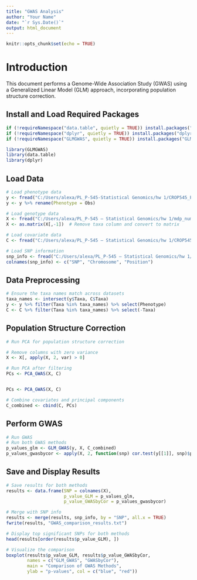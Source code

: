 ```yaml
---
title: "GWAS Analysis"
author: "Your Name"
date: "`r Sys.Date()`"
output: html_document
---
```


```r
knitr::opts_chunk$set(echo = TRUE)
```

# Introduction
This document performs a Genome-Wide Association Study (GWAS) using a Generalized Linear Model (GLM) approach, incorporating population structure correction.

## Install and Load Required Packages
```r
if (!requireNamespace("data.table", quietly = TRUE)) install.packages("data.table")
if (!requireNamespace("dplyr", quietly = TRUE)) install.packages("dplyr")
if (!requireNamespace("GLMGWAS", quietly = TRUE)) install.packages("GLMGWAS")

library(GLMGWAS)
library(data.table)
library(dplyr)
```

## Load Data
```r
# Load phenotype data
y <- fread("C:/Users/alexa/PL_P-545-Statistical Genomics/hw 1/CROP545_Phenotype.txt")
y <- y %>% rename(Phenotype = Obs)

# Load genotype data
X <- fread("C:/Users/alexa/PL_P-545 – Statistical Genomics/hw 1/mdp_numeric.txt")
X <- as.matrix(X[,-1])  # Remove taxa column and convert to matrix

# Load covariate data
C <- fread("C:/Users/alexa/PL_P-545 – Statistical Genomics/hw 1/CROP545_Covariates.txt")

# Load SNP information
snp_info <- fread("C:/Users/alexa/PL_P-545 – Statistical Genomics/hw 1/mdp_SNP_information.txt")
colnames(snp_info) <- c("SNP", "Chromosome", "Position")
```

## Data Preprocessing
```r
# Ensure the taxa names match across datasets
taxa_names <- intersect(y$Taxa, C$Taxa)
y <- y %>% filter(Taxa %in% taxa_names) %>% select(Phenotype)
C <- C %>% filter(Taxa %in% taxa_names) %>% select(-Taxa)
```

## Population Structure Correction
```r
# Run PCA for population structure correction

# Remove columns with zero variance
X <- X[, apply(X, 2, var) > 0]

# Run PCA after filtering
PCs <- PCA_GWAS(X, C)


PCs <- PCA_GWAS(X, C)

# Combine covariates and principal components
C_combined <- cbind(C, PCs)
```

## Perform GWAS
```r
# Run GWAS
# Run both GWAS methods
p_values_glm <- GLM_GWAS(y, X, C_combined)
p_values_gwasbycor <- apply(X, 2, function(snp) cor.test(y[[1]], snp)$p.value)
```

## Save and Display Results
```r
# Save results for both methods
results <- data.frame(SNP = colnames(X), 
                      p_value_GLM = p_values_glm, 
                      p_value_GWASbyCor = p_values_gwasbycor)

# Merge with SNP info
results <- merge(results, snp_info, by = "SNP", all.x = TRUE)
fwrite(results, "GWAS_comparison_results.txt")

# Display top significant SNPs for both methods
head(results[order(results$p_value_GLM), ])

# Visualize the comparison
boxplot(results$p_value_GLM, results$p_value_GWASbyCor, 
        names = c("GLM_GWAS", "GWASbyCor"),
        main = "Comparison of GWAS Methods",
        ylab = "p-values", col = c("blue", "red"))

```

